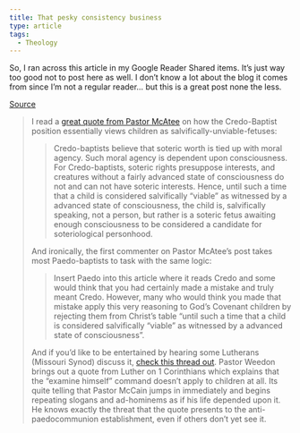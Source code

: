 ```yaml
---
title: That pesky consistency business
type: article
tags:
  - Theology
---
```


So, I ran across this article in my Google Reader Shared items. It’s just way too good not to post here as well. I don’t know a lot about the blog it comes from since I’m not a regular reader… but this is a great post none the less.

[Source](http://floydturbeville.wordpress.com/2008/08/23/that-pesky-thing-we-call-consistency/)

> I read a [great quote from Pastor McAtee](http://ironink.org/index.php?blog=1&title=that_s_another_way_of_putting_it&more=1&c=1&tb=1&pb=1#comments) on how the Credo-Baptist position essentially views children as salvifically-unviable-fetuses:
> 
> > Credo-baptists believe that soteric worth is tied up with moral agency. Such moral agency is dependent upon consciousness. For Credo-baptists, soteric rights presuppose interests, and creatures without a fairly advanced state of consciousness do not and can not have soteric interests. Hence, until such a time that a child is considered salvifically “viable” as witnessed by a advanced state of consciousness, the child is, salvifically speaking, not a person, but rather is a soteric fetus awaiting enough consciousness to be considered a candidate for soteriological personhood.
> 
> And ironically, the first commenter on Pastor McAtee’s post takes most Paedo-baptists to task with the same logic:
> 
> > Insert Paedo into this article where it reads Credo and some would think that you had certainly made a mistake and truly meant Credo. However, many who would think you made that mistake apply this very reasoning to God’s Covenant children by rejecting them from Christ’s table “until such a time that a child is considered salvifically “viable” as witnessed by a advanced state of consciousness”.
> 
> And if you’d like to be entertained by hearing some Lutherans (Missouri Synod) discuss it, [check this thread out](http://weedon.blogspot.com/2007/03/old-lutheran-quote-of-day_30.html). Pastor Weedon brings out a quote from Luther on 1 Corinthians which explains that the “examine himself” command doesn’t apply to children at all. Its quite telling that Pastor McCain jumps in immediately and begins repeating slogans and ad-hominems as if his life depended upon it. He knows exactly the threat that the quote presents to the anti-paedocommunion establishment, even if others don’t yet see it.
